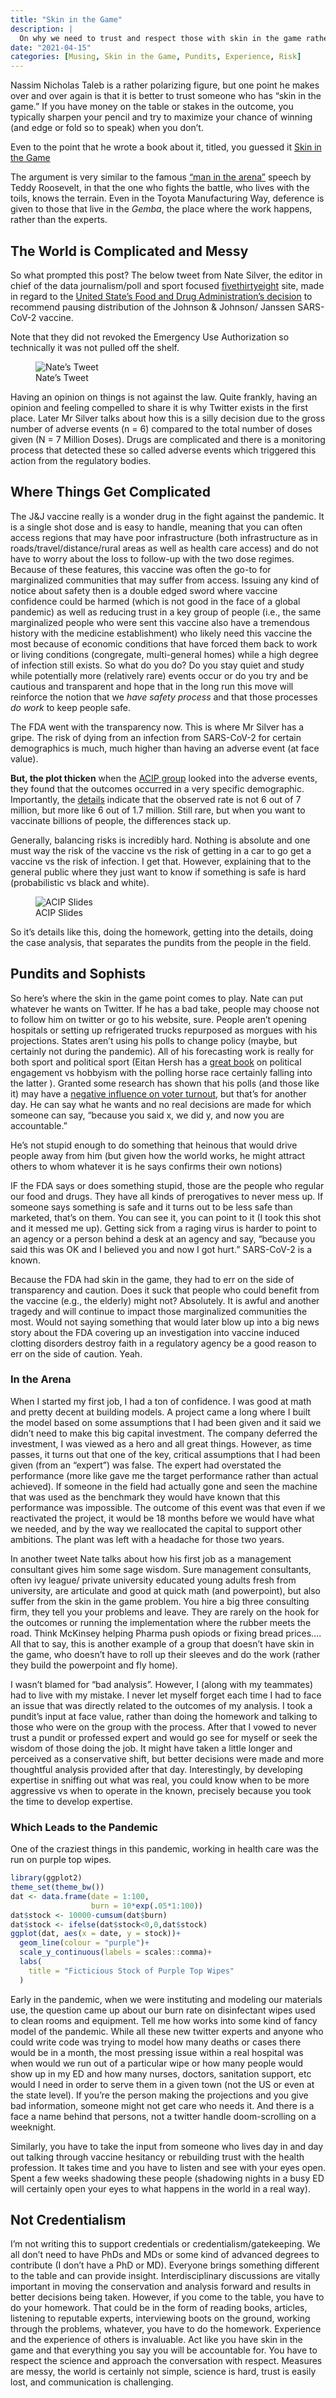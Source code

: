 ```yaml
---
title: "Skin in the Game"
description: |
  On why we need to trust and respect those with skin in the game rather than pundits who  havenothing to lose but followers for a bad or simplistic take on the world.
date: "2021-04-15"
categories: [Musing, Skin in the Game, Pundits, Experience, Risk]
---
```



Nassim Nicholas Taleb is a rather polarizing figure, but one point he makes over and over again is that it is better to trust someone who has "skin in the game."
If you have money on the table or stakes in the outcome, you typically sharpen your pencil and try to maximize your chance of winning (and edge or fold so to speak) when you don't.

::: {.column-margin}
Even to the point that he wrote a book about it, titled, you guessed it [Skin in the Game](https://www.amazon.com/Skin-Game-Hidden-Asymmetries-Daily/dp/042528462X)
:::

The argument is very similar to the famous ["man in the arena" ](https://en.wikipedia.org/wiki/Citizenship_in_a_Republic) speech by Teddy Roosevelt, in that the one who fights the battle, who lives with the toils, knows the terrain.
Even in the Toyota Manufacturing Way, deference is given to those that live in the *Gemba*, the place where the work happens, rather than the experts.

## The World is Complicated and Messy

So what prompted this post? 
The below tweet from Nate Silver, the editor in chief of the data journalism/poll and sport focused [fivethirtyeight](https://fivethirtyeight.com) site, made in regard to the [United State's Food and Drug Administration's decision](https://www.fda.gov/news-events/press-announcements/joint-cdc-and-fda-statement-johnson-johnson-covid-19-vaccine) to recommend pausing distribution of the Johnson & Johnson/ Janssen SARS-CoV-2 vaccine.

::: {.column-margin}
Note that they did not revoked the Emergency Use Authorization so technically it was not pulled off the shelf.
:::

![Nate's Tweet](nate.png)

Having an opinion on things is not against the law.
Quite frankly, having an opinion and feeling compelled to share it is why Twitter exists in the first place.
Later Mr Silver talks about how this is a silly decision due to the gross number of adverse events (n = 6) compared to the total number of doses given (N = 7 Million Doses).
Drugs are complicated and there is a monitoring process that detected these so called adverse events which triggered this action from the regulatory bodies.

## Where Things Get Complicated

The J&J vaccine really is a wonder drug in the fight against the pandemic.
It is a single shot dose and is easy to handle, meaning that you can often access regions that may have poor infrastructure (both infrastructure as in roads/travel/distance/rural areas as well as health care access) and do not have to worry about the loss to follow-up with the two dose regimes.
Because of these features, this vaccine was often the go-to for marginalized communities that may suffer from access.
Issuing any kind of notice about safety then is a double edged sword where vaccine confidence could be harmed (which is not good in the face of a global pandemic) as well as reducing trust in a key group of people (i.e., the same marginalized people who were sent this vaccine also have a tremendous history with the medicine establishment) who likely need this vaccine the most because of economic conditions that have forced them back to work or living conditions (congregate, multi-general homes) while a high degree of infection still exists.
So what do you do?
Do you stay quiet and study while potentially more (relatively rare) events occur or do you try and be cautious and transparent and hope that in the long run this move will reinforce the notion that we *have safety process* and that those processes *do work* to keep people safe.

The FDA went with the transparency now.
This is where Mr Silver has a gripe.
The risk of dying from an infection from SARS-CoV-2 for certain demographics is much, much higher than having an adverse event (at face value).

**But, the plot thicken** when the [ACIP group ](https://www.cdc.gov/vaccines/acip/index.html) looked into the adverse events, they found that the outcomes occurred in a very specific demographic.
Importantly, the [details](https://www.cdc.gov/vaccines/acip/meetings/downloads/slides-2021-04/03-COVID-Shimabukuro-508.pdf) indicate that the observed rate is not 6 out of 7 million, but more like 6 out of 1.7 million.
Still rare, but when you want to vaccinate billions of people, the differences stack up.

::: {.column-margin}
Generally, balancing risks is incredibly hard. Nothing is absolute and one must way the risk of the vaccine vs the risk of getting in a car to go get a vaccine vs the risk of infection. I get that. However, explaining that to the general public where they just want to know if something is safe is hard (probabilistic vs black and white).
:::

![ACIP Slides](acip.png)

So it's details like this, doing the homework, getting into the details, doing the case analysis, that separates the pundits from the people in the field.

## Pundits and Sophists

So here's where the skin in the game point comes to play.
Nate can put whatever he wants on Twitter.
If he has a bad take, people may choose not to follow him on twitter or go to his website, sure.
People aren't opening hospitals or setting up refrigerated trucks repurposed as morgues with his projections.
States aren't using his polls to change policy (maybe, but certainly not during the pandemic).
All of his forecasting work is really for both sport and political sport (Eitan Hersh has a [great book](https://www.amazon.com/Politics-Power-Beyond-Political-Hobbyism/dp/1982116781) on political engagement vs hobbyism with the polling horse race certainly falling into the latter ). 
Granted some research has shown that his polls (and those like it) may have a [negative influence on voter turnout](https://www.journals.uchicago.edu/doi/abs/10.1086/708682?mobileUi=0&), but that's for another day.
He can say what he wants and no real decisions are made for which someone can say, "because you said x, we did y, and now you are accountable."

::: {.column-margin}
He's not stupid enough to do something that heinous that would drive people away from him (but given how the world works, he might attract others to whom whatever it is he says confirms their own notions)

:::

IF the FDA says or does something stupid, those are the people who regular our food and drugs.
They have all kinds of prerogatives to never mess up.
If someone says something is safe and it turns out to be less safe than marketed, that's on them.
You can see it, you can point to it (I took this shot and it messed me up).
Getting sick from a raging virus is harder to point to an agency or a person behind a desk at an agency and say, "because you said this was OK and I believed you and now I got hurt."
SARS-CoV-2 is a known.

Because the FDA had skin in the game, they had to err on the side of transparency and caution.
Does it suck that people who could benefit from the vaccine (e.g., the elderly) might not? 
Absolutely. 
It is awful and another tragedy and will continue to impact those marginalized communities the most.
Would not saying something that would later blow up into a big news story about the FDA covering up an investigation into vaccine induced clotting disorders destroy faith in a regulatory agency be a good reason to err on the side of caution. 
Yeah.

### In the Arena

When I started my first job, I had a ton of confidence. 
I was good at math and pretty decent at building models.
A project came a long where I built the model based on some assumptions that I had been given and it said we didn't need to make this big capital investment.
The company deferred the investment, I was viewed as a hero and all great things.
However, as time passes, it turns out that one of the key, critical assumptions that I had been given (from an "expert") was false.
The expert had overstated the performance (more like gave me the target performance rather than actual achieved).
If someone in the field had actually gone and seen the machine that was used as the benchmark they would have known that this performance was impossible.
The outcome of this event was that even if we reactivated the project, it would be 18 months before we would have what we needed, and by the way we reallocated the capital to support other ambitions.
The plant was left with a headache for those two years.

::: {.column-margin}
In another tweet Nate talks about how his first job as a management consultant gives him some sage wisdom. Sure management consultants, often ivy league/ private university educated young adults fresh from university, are articulate and good at quick math (and powerpoint), but also suffer from the skin in the game problem. You hire a big three consulting firm, they tell you your problems and leave. They are rarely on the hook for the outcomes or running the implementation where the rubber meets the road. Think McKinsey helping Pharma push opiods or fixing bread prices.... All that to say, this is another example of a group that doesn't have skin in the game, who doesn't have to roll up their sleeves and do the work (rather they build the powerpoint and fly home).
:::

I wasn't blamed for "bad analysis".
However, I (along with my teammates) had to live with my mistake.
I never let myself forget each time I had to face an issue that was directly related to the outcomes of my analysis.
I took a pundit's input at face value, rather than doing the homework and talking to those who were on the group with the process.
After that I vowed to never trust a pundit or professed expert and would go see for myself or seek the wisdom of those doing the job.
It might have taken a little longer and perceived as a conservative shift, but better decisions were made and more thoughtful analysis provided after that day.
Interestingly, by developing expertise in sniffing out what was real, you could know when to be more aggressive vs when to operate in the known, precisely because you took the time to develop expertise.

### Which Leads to the Pandemic

One of the craziest things in this pandemic, working in health care was the run on purple top wipes. 

```r
library(ggplot2)
theme_set(theme_bw())
dat <- data.frame(date = 1:100,
                  burn = 10*exp(.05*1:100))
dat$stock <- 10000-cumsum(dat$burn)
dat$stock <- ifelse(dat$stock<0,0,dat$stock)
ggplot(dat, aes(x = date, y = stock))+
  geom_line(colour = "purple")+
  scale_y_continuous(labels = scales::comma)+
  labs(
    title = "Ficticious Stock of Purple Top Wipes"
  )
```

Early in the pandemic, when we were instituting and modeling our materials use, the question came up about our burn rate on disinfectant wipes used to clean rooms and equipment.
Tell me how works into some kind of fancy model of the pandemic.
While all these new twitter experts and anyone who could write code was trying to model how many deaths or cases there would be in a month, the most pressing issue within a real hospital was when would we run out of a particular wipe or how many people would show up in my ED and how many nurses, doctors, sanitation support, etc would I need in order to serve them in a given town (not the US or even at the state level).
If you're the person making the projections and you give bad information, someone might not get care who needs it.
And there is a face a name behind that persons, not a twitter handle doom-scrolling on a weeknight.

Similarly, you have to take the input from someone who lives day in and day out talking through vaccine hesitancy or rebuilding trust with the health profession.
It takes time and you have to listen and see with your eyes open.
Spent a few weeks shadowing these people (shadowing nights in a busy ED will certainly open your eyes to what happens in the world in a real way).

## Not Credentialism

I'm not writing this to support credentials or credentialism/gatekeeping.
We all don't need to have PhDs and MDs or some kind of advanced degrees to contribute (I don't have a PhD or MD).
Everyone brings something different to the table and can provide insight.
Interdisciplinary discussions are vitally important in moving the conservation and analysis forward and results in better decisions being taken.
However, if you come to the table, you have to do your homework.
That could be in the form of reading books, articles, listening to reputable experts, interviewing boots on the ground, working through the problems, whatever, you have to do the homework.
Experience and the experience of others is invaluable.
Act like you have skin in the game and that everything you say you will be accountable for.
You have to respect the science and approach the conversation with respect.
Measures are messy, the world is certainly not simple, science is hard, trust is easily lost, and communication is challenging.